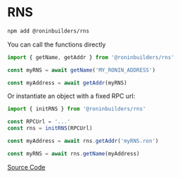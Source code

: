 # RNS

```sh npm2yarn
npm add @roninbuilders/rns
```

You can call the functions directly
```ts
import { getName, getAddr } from '@roninbuilders/rns'

const myRNS = await getName('MY_RONIN_ADDRESS')

const myAddress = await getAddr(myRNS)
```


Or instantiate an object with a fixed RPC url:
```ts
import { initRNS } from '@roninbuilders/rns'

const RPCUrl = '...'
const rns = initRNS(RPCUrl)

const myAddress = await rns.getAddr('myRNS.ron')

const myRNS = await rns.getName(myAddress)
```

[Source Code]()
